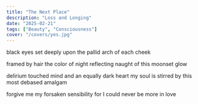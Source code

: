 ```yaml
---
title: "The Next Place"
description: "Loss and Longing"
date: "2025-02-21"
tags: ["Beauty", "Consciousness"]
cover: "/covers/yes.jpg"
---
```


black eyes
set deeply upon
the pallid arch
of each cheek

framed by hair
the color of night
reflecting naught
of this moonset glow

delirium touched mind
and an equally dark heart
my soul is stirred by this
most debased amalgam

forgive me
my forsaken sensibility
for I could never be
more in love